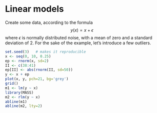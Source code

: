 # Linear models

Create some data, according to the formula
$$
y(x) = x + \epsilon
$$
where $\epsilon$ is normally distributed noise, with a mean of zero and a standard deviation of 2. For the sake of the example, let's introduce a few outliers.

```r
set.seed(3)   # makes it reproducible
x <- seq(0, 10, 0.25)
ep <- rnorm(x, sd=2)
II <- c(38:41)
ep[II] <- abs(rnorm(II, sd=50))
y <- x + ep
plot(x, y, pch=21, bg='grey')
grid()
m1 <- lm(y ~ x)
library(MASS)
m2 <- rlm(y ~ x)
abline(m1)
abline(m2, lty=2)
```
